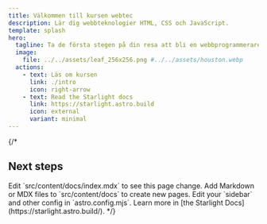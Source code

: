 ```yaml
---
title: Välkommen till kursen webtec
description: Lär dig webbteknologier HTML, CSS och JavaScript.
template: splash
hero:
  tagline: Ta de första stegen på din resa att bli en webbprogrammerare genom att förkovra dig i webbteknologier och bygg din första webbplats med HTML, CSS och JavaScript!
  image:
    file: ../../assets/leaf_256x256.png #../../assets/houston.webp
  actions:
    - text: Läs om kursen
      link: ./intro
      icon: right-arrow
    - text: Read the Starlight docs
      link: https://starlight.astro.build
      icon: external
      variant: minimal
---
```


{/*

## Next steps

<CardGrid stagger>
	<Card title="Update content" icon="pencil">
		Edit `src/content/docs/index.mdx` to see this page change.
	</Card>
	<Card title="Add new content" icon="add-document">
		Add Markdown or MDX files to `src/content/docs` to create new pages.
	</Card>
	<Card title="Configure your site" icon="setting">
		Edit your `sidebar` and other config in `astro.config.mjs`.
	</Card>
	<Card title="Read the docs" icon="open-book">
		Learn more in [the Starlight Docs](https://starlight.astro.build/).
	</Card>
</CardGrid>
*/}